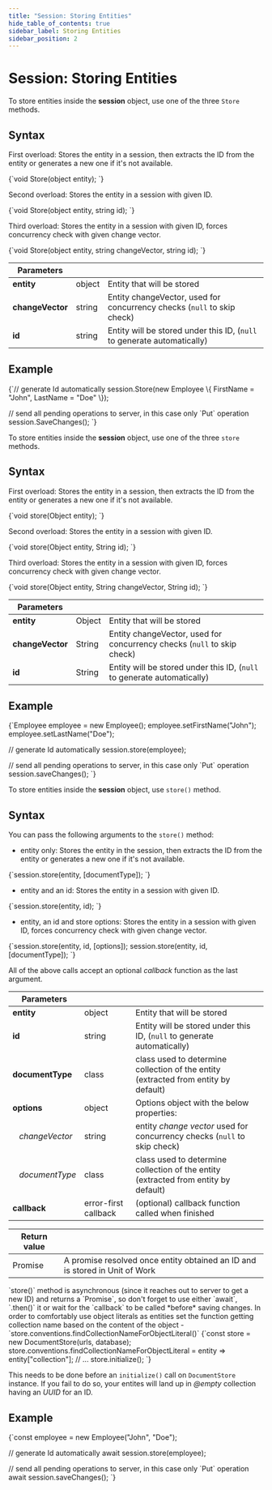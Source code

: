 ```yaml
---
title: "Session: Storing Entities"
hide_table_of_contents: true
sidebar_label: Storing Entities
sidebar_position: 2
---
```





# Session: Storing Entities
<LanguageSwitcher supportedLanguages={supportedLanguages} />
<LanguageContent language="csharp">


To store entities inside the **session** object, use one of the three `Store` methods.

## Syntax

First overload: Stores the entity in a session, then extracts the ID from the entity or generates a new one if it's not available.

<TabItem value="store_entities_1" label="store_entities_1">
<CodeBlock language="csharp">
{`void Store(object entity);
`}
</CodeBlock>
</TabItem>

Second overload: Stores the entity in a session with given ID.

<TabItem value="store_entities_2" label="store_entities_2">
<CodeBlock language="csharp">
{`void Store(object entity, string id);
`}
</CodeBlock>
</TabItem>

Third overload: Stores the entity in a session with given ID, forces concurrency check with given change vector.

<TabItem value="store_entities_3" label="store_entities_3">
<CodeBlock language="csharp">
{`void Store(object entity, string changeVector, string id);
`}
</CodeBlock>
</TabItem>


| Parameters | | |
| ------------- | ------------- | ----- |
| **entity** | object | Entity that will be stored |
| **changeVector** | string | Entity changeVector, used for concurrency checks (`null` to skip check) |
| **id** | string | Entity will be stored under this ID, (`null` to generate automatically) |

## Example

<TabItem value="store_entities_5" label="store_entities_5">
<CodeBlock language="csharp">
{`// generate Id automatically
session.Store(new Employee
\{
    FirstName = "John",
    LastName = "Doe"
\});

// send all pending operations to server, in this case only \`Put\` operation
session.SaveChanges();
`}
</CodeBlock>
</TabItem>


</LanguageContent>
<LanguageContent language="java">


To store entities inside the **session** object, use one of the three `store` methods.

## Syntax

First overload: Stores the entity in a session, then extracts the ID from the entity or generates a new one if it's not available.

<TabItem value="store_entities_1" label="store_entities_1">
<CodeBlock language="java">
{`void store(Object entity);
`}
</CodeBlock>
</TabItem>

Second overload: Stores the entity in a session with given ID.

<TabItem value="store_entities_2" label="store_entities_2">
<CodeBlock language="java">
{`void store(Object entity, String id);
`}
</CodeBlock>
</TabItem>

Third overload: Stores the entity in a session with given ID, forces concurrency check with given change vector.

<TabItem value="store_entities_3" label="store_entities_3">
<CodeBlock language="java">
{`void store(Object entity, String changeVector, String id);
`}
</CodeBlock>
</TabItem>


| Parameters | | |
| ------------- | ------------- | ----- |
| **entity** | Object | Entity that will be stored |
| **changeVector** | String | Entity changeVector, used for concurrency checks (`null` to skip check) |
| **id** | String | Entity will be stored under this ID, (`null` to generate automatically) |

## Example

<TabItem value="store_entities_5" label="store_entities_5">
<CodeBlock language="java">
{`Employee employee = new Employee();
employee.setFirstName("John");
employee.setLastName("Doe");

// generate Id automatically
session.store(employee);

// send all pending operations to server, in this case only \`Put\` operation
session.saveChanges();
`}
</CodeBlock>
</TabItem>


</LanguageContent>
<LanguageContent language="nodejs">


To store entities inside the **session** object, use `store()` method.

## Syntax

You can pass the following arguments to the `store()` method:

- entity only: Stores the entity in the session, then extracts the ID from the entity or generates a new one if it's not available.

<TabItem value="store_entities_1" label="store_entities_1">
<CodeBlock language="js">
{`session.store(entity, [documentType]);
`}
</CodeBlock>
</TabItem>

- entity and an id: Stores the entity in a session with given ID.

<TabItem value="store_entities_2" label="store_entities_2">
<CodeBlock language="js">
{`session.store(entity, id);
`}
</CodeBlock>
</TabItem>

- entity, an id and store options: Stores the entity in a session with given ID, forces concurrency check with given change vector.

<TabItem value="store_entities_3" label="store_entities_3">
<CodeBlock language="js">
{`session.store(entity, id, [options]);
session.store(entity, id, [documentType]);
`}
</CodeBlock>
</TabItem>

All of the above calls accept an optional *callback* function as the last argument.

| Parameters | | |
| ------------- | ------------- | ----- |
| **entity** | object | Entity that will be stored |
| **id** | string | Entity will be stored under this ID, (`null` to generate automatically) |
| **documentType** | class | class used to determine collection of the entity (extracted from entity by default)|
| **options** | object | Options object with the below properties: |
| &nbsp;&nbsp;&nbsp;*changeVector* | string | entity *change vector* used for concurrency checks (`null` to skip check) |
| &nbsp;&nbsp;&nbsp;*documentType* | class | class used to determine collection of the entity (extracted from entity by default)|
| **callback** | error-first callback | (optional) callback function called when finished |

| Return value | |
| ------------- | ----- |
| Promise | A promise resolved once entity obtained an ID and is stored in Unit of Work |

<Admonition type="warning" title="Asynchronous call " id="asynchronous-call" href="#asynchronous-call">
`store()` method is asynchronous (since it reaches out to server to get a new ID) and returns a `Promise`, so don't forget to use either `await`, `.then()` it or wait for the `callback` to be called *before* saving changes. 
</Admonition>

<Admonition type="info" title="On collection name when storing object literals " id="on-collection-name-when-storing-object-literals" href="#on-collection-name-when-storing-object-literals">
In order to comfortably use object literals as entities set the function getting collection name based on the content of the object - `store.conventions.findCollectionNameForObjectLiteral()`

<TabItem value="storing_literals_1" label="storing_literals_1">
<CodeBlock language="js">
{`const store = new DocumentStore(urls, database);
store.conventions.findCollectionNameForObjectLiteral = entity => entity["collection"];
// ...
store.initialize();
`}
</CodeBlock>
</TabItem>

This needs to be done before an `initialize()` call on `DocumentStore` instance. If you fail to do so, your entites will land up in *@empty* collection having an *UUID* for an ID.

</Admonition>

## Example

<TabItem value="store_entities_5" label="store_entities_5">
<CodeBlock language="js">
{`const employee = new Employee("John", "Doe");

// generate Id automatically
await session.store(employee);

// send all pending operations to server, in this case only \`Put\` operation
await session.saveChanges();
`}
</CodeBlock>
</TabItem>


</LanguageContent>

<!---
### Session
- [What is a Session and How Does it Work](../../client-api/session/what-is-a-session-and-how-does-it-work)
- [Opening a Session](../../client-api/session/opening-a-session)
- [Loading Entities](../../client-api/session/loading-entities)
- [Saving Changes](../../client-api/session/saving-changes)

### Querying
- [Basics](../../indexes/querying/basics)

### Document Store
- [What is a Document Store](../../client-api/what-is-a-document-store)


-->